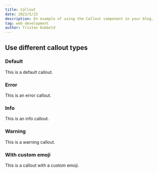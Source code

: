 ```yaml
---
title: Callout
date: 2023/5/15
description: En example of using the Callout component in your blog.
tag: web development
author: Tristan Dubbeld
---
```



## Use different callout types

### Default

<Callout>This is a default callout.</Callout>

### Error

<Callout type="error">This is an error callout.</Callout>

### Info

<Callout type="info">This is an info callout.</Callout>

### Warning

<Callout type="warning">This is a warning callout.</Callout>

### With custom emoji

<Callout emoji="🚀">This is a callout with a custom emoji.</Callout>
